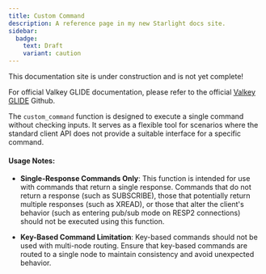 ```yaml
---
title: Custom Command
description: A reference page in my new Starlight docs site.
sidebar:
  badge:
    text: Draft
    variant: caution
---
```



<Aside type="caution" title="Work In Progress!">
This documentation site is under construction and is not yet complete!

For official Valkey GLIDE documentation, please refer to the official [Valkey GLIDE](https://github.com/valkey-io/valkey-glide) Github.
</Aside>


The `custom_command` function is designed to execute a single command without checking inputs. It serves as a flexible tool for scenarios where the standard client API does not provide a suitable interface for a specific command.

#### Usage Notes:

- **Single-Response Commands Only**: This function is intended for use with commands that return a single response. Commands that do not return a response (such as SUBSCRIBE), those that potentially return multiple responses (such as XREAD), or those that alter the client's behavior (such as entering pub/sub mode on RESP2 connections) should not be executed using this function.

- **Key-Based Command Limitation**: Key-based commands should not be used with multi-node routing. Ensure that key-based commands are routed to a single node to maintain consistency and avoid unexpected behavior.



